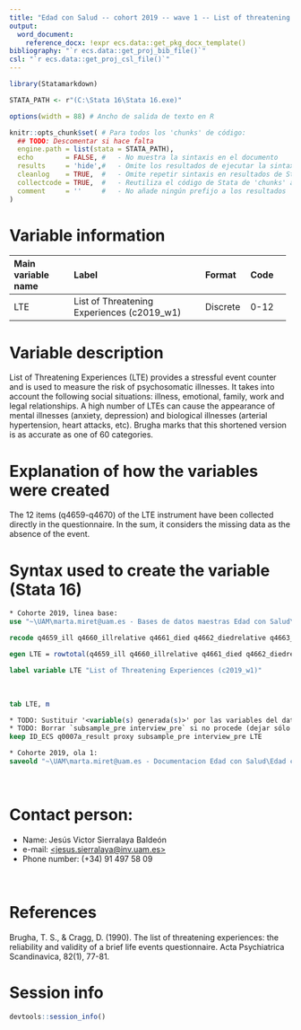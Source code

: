 ```yaml
---
title: "Edad con Salud -- cohort 2019 -- wave 1 -- List of threatening experience" 
output:
  word_document:
    reference_docx: !expr ecs.data::get_pkg_docx_template()
bibliography: "`r ecs.data::get_proj_bib_file()`"
csl: "`r ecs.data::get_proj_csl_file()`"
---
```


```r
library(Statamarkdown)

STATA_PATH <- r"(C:\Stata 16\Stata 16.exe)"

options(width = 88) # Ancho de salida de texto en R

knitr::opts_chunk$set( # Para todos los 'chunks' de código:
  ## TODO: Descomentar si hace falta
  engine.path = list(stata = STATA_PATH),
  echo        = FALSE, #   - No muestra la sintaxis en el documento
  results     = 'hide',#   - Omite los resultados de ejecutar la sintaxis
  cleanlog    = TRUE,  #   - Omite repetir sintaxis en resultados de Stata
  collectcode = TRUE,  #   - Reutiliza el código de Stata de 'chunks' anteriores
  comment     = ''     #   - No añade ningún prefijo a los resultados
)
```

# Variable information

+--------------------+--------------------------------------------+-------------+-------------+
| Main variable name | Label                                      | Format      | Code        |
+:===================+:===========================================+:============+:============+
| LTE                | List of Threatening Experiences (c2019_w1) | Discrete    | 0-12        |
+--------------------+--------------------------------------------+-------------+-------------+


# Variable description

List of Threatening Experiences (LTE) provides a stressful event counter and is used to measure the risk of psychosomatic illnesses. It takes into account the following social situations: illness, emotional, family, work and legal relationships. A high number of LTEs can cause the appearance of mental illnesses (anxiety, depression) and biological illnesses (arterial hypertension, heart attacks, etc). Brugha marks that this shortened version is as accurate as one of 60 categories.

# Explanation of how the variables were created

The 12 items (q4659-q4670) of the LTE instrument have been collected directly in the questionnaire. In the sum, it considers the missing data as the absence of the event.

# Syntax used to create the variable (Stata 16)

```stata
* Cohorte 2019, linea base:
use "~\UAM\marta.miret@uam.es - Bases de datos maestras Edad con Salud\Ola_3\Cohorte_2019\rawdata_c2019w1.dta"

```

```stata
recode q4659_ill q4660_illrelative q4661_died q4662_diedrelative q4663_separation q4664_brokeoff q4665_problem q4666_unemployed q4667_sacked q4668_financial q4669_police q4670_stolen (888=.)

egen LTE = rowtotal(q4659_ill q4660_illrelative q4661_died q4662_diedrelative q4663_separation q4664_brokeoff q4665_problem q4666_unemployed q4667_sacked q4668_financial q4669_police q4670_stolen), missing

label variable LTE "List of Threatening Experiences (c2019_w1)"
```

<br> <!--# Salto de línea (i.e. párrafo vacío); añadir donde se necesite -->

```stata
tab LTE, m
```

```stata
* TODO: Sustituir '<variable(s) generada(s)>' por las variables del dataset
* TODO: Borrar `subsample_pre interview_pre` si no procede (dejar sólo para Cohorte 2019, Ola 1)
keep ID_ECS q0007a_result proxy subsample_pre interview_pre LTE

* Cohorte 2019, ola 1:
saveold "~\UAM\marta.miret@uam.es - Documentacion Edad con Salud\Edad con salud - Ola 3\Outcomes\Cohorte 2019\Outcome datasets\Outcome_LTE.dta", replace version(13)

```

<br>

# Contact person:

-   Name: Jesús Victor Sierralaya Baldeón
-   e-mail: [\<jesus.sierralaya\@inv.uam.es\>](mailto:jesus.sierralaya@inv.uam.es){.email}
-   Phone number: (+34) 91 497 58 09

<br>

# References

::: {#refs}
Brugha, T. S., & Cragg, D. (1990). The list of threatening experiences: the reliability and validity of a brief life events questionnaire. Acta Psychiatrica Scandinavica, 82(1), 77-81.
:::

\newpage

# Session info

```r
devtools::session_info()
```
